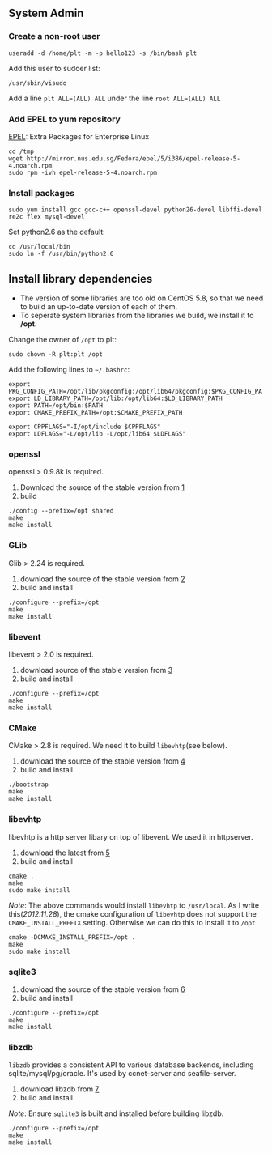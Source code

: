 == System Admin ==

=== Create a non-root user ===
<pre>
useradd -d /home/plt -m -p hello123 -s /bin/bash plt
</pre>

Add this user to sudoer list:
<pre>
/usr/sbin/visudo
</pre>

Add a line <code>plt     ALL=(ALL)       ALL</code> under the line <code>root     ALL=(ALL)       ALL
</code>

=== Add EPEL to yum repository ===

[http://fedoraproject.org/wiki/EPEL EPEL]: Extra Packages for Enterprise Linux 

<pre>
cd /tmp
wget http://mirror.nus.edu.sg/Fedora/epel/5/i386/epel-release-5-4.noarch.rpm
sudo rpm -ivh epel-release-5-4.noarch.rpm
</pre>

=== Install packages ===

<pre>
sudo yum install gcc gcc-c++ openssl-devel python26-devel libffi-devel re2c flex mysql-devel
</pre>

Set python2.6 as the default:
<pre>
cd /usr/local/bin
sudo ln -f /usr/bin/python2.6
</pre>


== Install library dependencies ==

* The version of some libraries are too old on CentOS 5.8, so that we need to build an up-to-date version of each of them.
* To seperate system libraries from the libraries we build, we install it to '''/opt'''.

Change the owner of <code>/opt</code> to plt:
<pre>
sudo chown -R plt:plt /opt
</pre>

Add the following lines to <code>~/.bashrc</code>:

<pre>
export PKG_CONFIG_PATH=/opt/lib/pkgconfig:/opt/lib64/pkgconfig:$PKG_CONFIG_PATH
export LD_LIBRARY_PATH=/opt/lib:/opt/lib64:$LD_LIBRARY_PATH
export PATH=/opt/bin:$PATH
export CMAKE_PREFIX_PATH=/opt:$CMAKE_PREFIX_PATH

export CPPFLAGS="-I/opt/include $CPPFLAGS"
export LDFLAGS="-L/opt/lib -L/opt/lib64 $LDFLAGS"
</pre>

=== openssl ===

openssl > 0.9.8k is required.

# Download the source of the stable version from  [http://www.openssl.org/source/]
# build

<pre>
./config --prefix=/opt shared
make
make install
</pre>

=== GLib ===

Glib > 2.24 is required.

# download the source of the stable version from [http://developer.gnome.org/glib/]
# build and install

<pre>
./configure --prefix=/opt
make
make install
</pre>

=== libevent ===

libevent > 2.0 is required.

# download source of the stable version from [http://libevent.org]
# build and install

<pre>
./configure --prefix=/opt
make
make install
</pre>

=== CMake ===

CMake > 2.8 is required. We need it to build <code>libevhtp</code>(see below).

# download the source of the stable version from [http://www.cmake.org/cmake/resources/software.html]
# build and install

<pre>
./bootstrap
make 
make install
</pre>

=== libevhtp ===

libevhtp is a http server libary on top of libevent. We used it in httpserver.

# download the latest from [https://github.com/ellzey/libevhtp/tags]
# build and install

<pre>
cmake .
make 
sudo make install
</pre>

''Note'': The above commands would install <code>libevhtp</code> to <code>/usr/local</code>. As I write this(''2012.11.28''), the cmake configuration of <code>libevhtp</code> does not support the <code>CMAKE_INSTALL_PREFIX</code> setting. Otherwise we can do this to install it to <code>/opt</code>

<pre>
cmake -DCMAKE_INSTALL_PREFIX=/opt .
make 
sudo make install
</pre>

=== sqlite3 ===

# download the source of the stable version from [http://www.sqlite.org/download.html]
# build and install
<pre>
./configure --prefix=/opt
make
make install
</pre>

=== libzdb ===

<code>libzdb</code> provides a consistent API to various database backends, including sqlite/mysql/pg/oracle. It's used by ccnet-server and seafile-server.

# download libzdb from [http://www.tildeslash.com/libzdb/dist/libzdb-2.10.5.tar.gz]
# build and install

''Note'': Ensure <code>sqlite3</code> is built and installed before building libzdb.
<pre>
./configure --prefix=/opt
make
make install
</pre>

